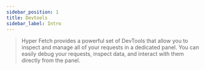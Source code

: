 ```yaml
---
sidebar_position: 1
title: Devtools
sidebar_label: Intro
---
```


> Hyper Fetch provides a powerful set of DevTools that allow you to inspect and manage all of your requests in a
> dedicated panel. You can easily debug your requests, inspect data, and interact with them directly from the panel.

